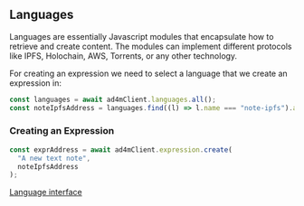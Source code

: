 ## Languages

Languages are essentially Javascript modules that encapsulate how to retrieve and create content.
The modules can implement different protocols like IPFS, Holochain, AWS, Torrents, or any other technology.

For creating an expression we need to select a language that we create an expression in:

```js
const languages = await ad4mClient.languages.all();
const noteIpfsAddress = languages.find((l) => l.name === "note-ipfs").address;
```

### Creating an Expression

```js
const exprAddress = await ad4mClient.expression.create(
  "A new text note",
  noteIpfsAddress
);
```

[Language interface](/jsdoc/interfaces/Language)
